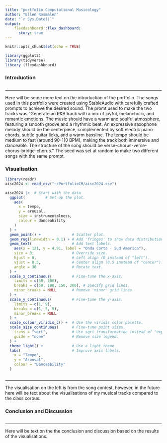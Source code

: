 ```yaml
---
title: "portfolio Computational Musicology"
author: "Ellen Rosmalen"
date: "`r Sys.Date()`"
output: 
    flexdashboard::flex_dashboard:
      story: true 
---
```


```r
knitr::opts_chunk$set(echo = TRUE)
```

```r
library(ggplot2)
library(tidyverse)
library (flexdashboard)
```

### Introduction

```r

```

-------------------------------------------------------------------------------

Here will be some more text on the introduction of the portfolio. The songs used in this portfolio were created using StableAudio with carefully crafted prompts to achieve the desired sound. The promt used to make the two tracks was "Generate an R&B track with a mix of joyful, melancholic, and romantic emotions. The music should have a warm and soulful atmosphere, featuring a smooth groove and a rhythmic beat. An expressive saxophone melody should be the centerpiece, complemented by soft electric piano chords, subtle guitar licks, and a warm bassline. The tempo should be medium to fast (around 90-110 BPM), making the track both immersive and danceable. The structure of the song should be verse-chorus-verse-chorus-bridge-chorus.’’ The seed was set at random to make two different songs with the same prompt. 

### Visualisation

```r
library(readr)
aisc2024 <- read_csv("~/PortfolioCM/aisc2024.csv")

aisc2024 |>  # Start with the data
  ggplot(         # Set up the plot.
    aes(
      x = tempo,
      y = arousal,
      size = instrumentalness,
      colour = danceability
    )
  ) +
  geom_point() +              # Scatter plot.
  geom_rug(linewidth = 0.1) + # Add 'fringes' to show data distribution.
  geom_text(                  # Add text labels.
    aes(x = 121, y = 4.91, label = "Onda Corta - Sud America"),
    size = 3,                 # Override size.
    hjust = 0,                # Left align (0 instead of "left").
    vjust = 0.5,              # Center align (0.5 instead of "center").
    angle = 30                # Rotate text.
  ) +
  scale_x_continuous(         # Fine-tune the x-axis.
    limits = c(50, 200),
    breaks = c(50, 100, 150, 200), # Specify grid lines.
    minor_breaks = NULL       # Remove 'minor' grid lines.
  ) +
  scale_y_continuous(         # Fine-tune the y-axis.
    limits = c(1, 9),
    breaks = c(1, 5, 9),
    minor_breaks = NULL
  ) +
  scale_colour_viridis_c() +  # Use the viridis color palette.
  scale_size_continuous(      # Fine-tune point sizes.
    trans = "sqrt",           # Use sqrt transformation instead of "exp".
    guide = "none"            # Remove size legend.
  ) +
  theme_light() +             # Use a light theme.
  labs(                       # Improve axis labels.
    x = "Tempo",
    y = "Arousal",
    colour = "Danceability"
  )



```

-------------------------------------------------------------------------------

The visualisation on the left is from the song contest, however, in the future here will be text about the visualisations of my musical tracks compared to the class corpus.

### Conclusion and Discussion

```r

```

-------------------------------------------------------------------------------

Here will be text on the the conclusion and discussion based on the results of the visualisations. 
